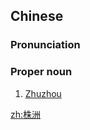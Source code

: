 ==Chinese==
{{zh-forms}}

===Pronunciation===
{{zh-pron
|m=Zhūzhōu
|c=zyu1 zau1
|cat=pn
}}

===Proper noun===
{{zh-proper noun}}

# [[Zhuzhou]]

{{zh-cat|Cities}}

[[zh:株洲]]